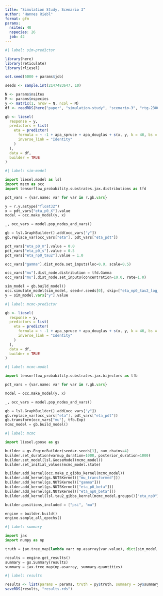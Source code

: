 ```yaml
---
title: "Simulation Study, Scenario 3"
author: "Hannes Riebl"
format: gfm
params:
  nsites: 40
  nspecies: 26
  job: 42
---
```


```r
#| label: sim-predictor

library(here)
library(reticulate)
library(rliesel)

set.seed(5000 + params$job)

seeds <- sample.int(2147483647, 10)

N <- params$nsites
M <- params$nspecies
y <- matrix(1, nrow = N, ncol = M)
df <- readRDS(here("paper", "simulation-study", "scenario-3", "rtg-2300-col-df.rds"))

gb <- liesel(
  response = y,
  predictors = list(
    eta = predictor(
      formula = ~ -1 + apa_spruce + apa_douglas + s(x, y, k = 40, bs = "gp", m = c(-3, 0.008047973)),
      inverse_link = "Identity"
    )
  ),
  data = df,
  builder = TRUE
)
```

```python
#| label: sim-model

import liesel.model as lsl
import mscm as occ
import tensorflow_probability.substrates.jax.distributions as tfd

pdt_vars = {var.name: var for var in r.gb.vars}

y = r.y.astype("float32")
x = pdt_vars["eta_p0_X"].value
model = occ.make_model(y, x)

_, occ_vars = model.pop_nodes_and_vars()

gb = lsl.GraphBuilder().add(occ_vars["y"])
gb.replace_var(occ_vars["eta"], pdt_vars["eta_pdt"])

pdt_vars["eta_p0_m"].value = 0.0
pdt_vars["eta_p0_s"].value = 0.5
pdt_vars["eta_np0_tau2"].value = 1.0

occ_vars["gamma"].dist_node.set_inputs(loc=0.0, scale=0.5)

occ_vars["mu"].dist_node.distribution = tfd.Gamma
occ_vars["mu"].dist_node.set_inputs(concentration=10.0, rate=1.0)

sim_model = gb.build_model()
occ.simulate_model(sim_model, seed=r.seeds[0], skip=["eta_np0_tau2_log_prob"])
y = sim_model.vars["y"].value
```

```r
#| label: mcmc-predictor

gb <- liesel(
  response = y,
  predictors = list(
    eta = predictor(
      formula = ~ -1 + apa_spruce + apa_douglas + s(x, y, k = 40, bs = "gp", m = c(-3, 0.008047973)),
      inverse_link = "Identity"
    )
  ),
  data = df,
  builder = TRUE
)
```

```python
#| label: mcmc-model

import tensorflow_probability.substrates.jax.bijectors as tfb

pdt_vars = {var.name: var for var in r.gb.vars}

model = occ.make_model(y, x)

_, occ_vars = model.pop_nodes_and_vars()

gb = lsl.GraphBuilder().add(occ_vars["y"])
gb.replace_var(occ_vars["eta"], pdt_vars["eta_pdt"])
gb.transform(occ_vars["mu"], tfb.Exp)
mcmc_model = gb.build_model()
```

```python
#| label: mcmc

import liesel.goose as gs

builder = gs.EngineBuilder(seed=r.seeds[1], num_chains=4)
builder.set_duration(warmup_duration=1000, posterior_duration=1000)
builder.set_model(lsl.GooseModel(mcmc_model))
builder.set_initial_values(mcmc_model.state)

builder.add_kernel(occ.make_z_gibbs_kernel(mcmc_model))
builder.add_kernel(gs.NUTSKernel(["mu_transformed"]))
builder.add_kernel(gs.NUTSKernel(["gamma"]))
builder.add_kernel(gs.NUTSKernel(["eta_p0_beta"]))
builder.add_kernel(gs.NUTSKernel(["eta_np0_beta"]))
builder.add_kernel(lsl.tau2_gibbs_kernel(mcmc_model.groups()["eta_np0"]))

builder.positions_included = ["psi", "mu"]

engine = builder.build()
engine.sample_all_epochs()
```

```python
#| label: summary

import jax
import numpy as np

truth = jax.tree_map(lambda var: np.asarray(var.value), dict(sim_model.vars))

results = engine.get_results()
summary = gs.Summary(results)
summary = jax.tree_map(np.asarray, summary.quantities)
```

```r
#| label: results

results <- list(params = params, truth = py$truth, summary = py$summary)
saveRDS(results, "results.rds")
```
